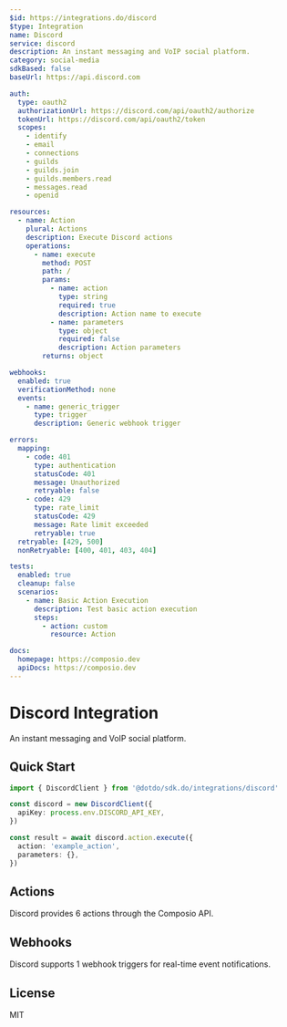 ```yaml
---
$id: https://integrations.do/discord
$type: Integration
name: Discord
service: discord
description: An instant messaging and VoIP social platform.
category: social-media
sdkBased: false
baseUrl: https://api.discord.com

auth:
  type: oauth2
  authorizationUrl: https://discord.com/api/oauth2/authorize
  tokenUrl: https://discord.com/api/oauth2/token
  scopes:
    - identify
    - email
    - connections
    - guilds
    - guilds.join
    - guilds.members.read
    - messages.read
    - openid

resources:
  - name: Action
    plural: Actions
    description: Execute Discord actions
    operations:
      - name: execute
        method: POST
        path: /
        params:
          - name: action
            type: string
            required: true
            description: Action name to execute
          - name: parameters
            type: object
            required: false
            description: Action parameters
        returns: object

webhooks:
  enabled: true
  verificationMethod: none
  events:
    - name: generic_trigger
      type: trigger
      description: Generic webhook trigger

errors:
  mapping:
    - code: 401
      type: authentication
      statusCode: 401
      message: Unauthorized
      retryable: false
    - code: 429
      type: rate_limit
      statusCode: 429
      message: Rate limit exceeded
      retryable: true
  retryable: [429, 500]
  nonRetryable: [400, 401, 403, 404]

tests:
  enabled: true
  cleanup: false
  scenarios:
    - name: Basic Action Execution
      description: Test basic action execution
      steps:
        - action: custom
          resource: Action

docs:
  homepage: https://composio.dev
  apiDocs: https://composio.dev
---
```


# Discord Integration

An instant messaging and VoIP social platform.

## Quick Start

```typescript
import { DiscordClient } from '@dotdo/sdk.do/integrations/discord'

const discord = new DiscordClient({
  apiKey: process.env.DISCORD_API_KEY,
})

const result = await discord.action.execute({
  action: 'example_action',
  parameters: {},
})
```

## Actions

Discord provides 6 actions through the Composio API.

## Webhooks

Discord supports 1 webhook triggers for real-time event notifications.

## License

MIT
